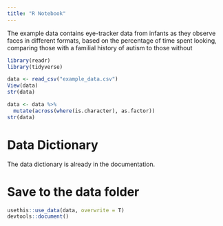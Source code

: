```yaml
---
title: "R Notebook"
---
```


The example data contains eye-tracker data from infants as they observe faces in different formats, based on the percentage of time spent looking, comparing those with a familial history of autism to those without

```r
library(readr)
library(tidyverse)

data <- read_csv("example_data.csv")
View(data)
str(data)

data <- data %>%
  mutate(across(where(is.character), as.factor))
str(data)
```


# Data Dictionary

The data dictionary is already in the documentation.

# Save to the data folder
```r
usethis::use_data(data, overwrite = T)
devtools::document()
```

